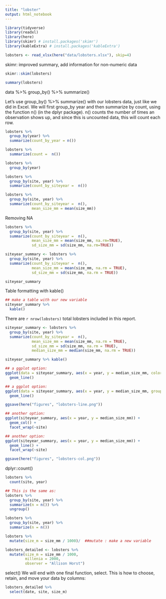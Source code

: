 ```yaml
---
title: "lobster"
output: html_notebook
---
```

```r
library(tidyverse)
library(readxl)
library(here)
library(skimr) # install.packages('skimr')
library(kableExtra) # install.packages('kableExtra')
```

```r
lobsters <- read_xlsx(here("data/lobsters.xlsx"), skip=4)

```
skimr: improved summary, add information for non-numeric data

```r
skimr::skim(lobsters)
```
```r
summary(lobsters)
```
data %>%
  group_by() %>% 
  summarize()

Let’s use group_by() %>% summarize() with our lobsters data, just like we did in Excel. We will first group_by year and then summarize by count, using the function n() (in the dplyr package). n() counts the number of times an observation shows up, and since this is uncounted data, this will count each row.
  
```r
lobsters %>%
  group_by(year) %>%
  summarize(count_by_year = n())
```
```r
lobsters %>%
  summarize(count =  n())
```
```r
lobsters %>%
  group_by(year)
```
```r
lobsters %>%
  group_by(site, year) %>%
  summarize(count_by_siteyear =  n())
```
```r
lobsters %>%
  group_by(site, year) %>%
  summarize(count_by_siteyear =  n(),
            mean_size_mm = mean(size_mm))
```
Removing NA
```r
lobsters %>%
  group_by(site, year) %>%
  summarize(count_by_siteyear =  n(), 
            mean_size_mm = mean(size_mm, na.rm=TRUE), 
            sd_size_mm = sd(size_mm, na.rm=TRUE))
```
```r
siteyear_summary <- lobsters %>%
  group_by(site, year) %>%
  summarize(count_by_siteyear =  n(), 
            mean_size_mm = mean(size_mm, na.rm = TRUE), 
            sd_size_mm = sd(size_mm, na.rm = TRUE))
```

```r
siteyear_summary
```
Table formatting with kable()

```r
## make a table with our new variable
siteyear_summary %>%
  kable()
```

There are `r nrow(lobsters)` total lobsters included in this report.
```r
siteyear_summary <- lobsters %>%
  group_by(site, year) %>%
  summarize(count_by_siteyear =  n(), 
            mean_size_mm = mean(size_mm, na.rm = TRUE), 
            sd_size_mm = sd(size_mm, na.rm = TRUE), 
            median_size_mm = median(size_mm, na.rm = TRUE))
```

```r
siteyear_summary %>% kable()
```
```r
## a ggplot option:
ggplot(data = siteyear_summary, aes(x = year, y = median_size_mm, color = site)) +
  geom_line() 
```

```r
## a ggplot option:
ggplot(data = siteyear_summary, aes(x = year, y = median_size_mm, groups= site)) +
  geom_line() 
```

```r
ggsave(here("figures", "lobsters-line.png"))

```

```r
## another option:
ggplot(siteyear_summary, aes(x = year, y = median_size_mm)) +
  geom_col() +
  facet_wrap(~site)
```

```r
## another option:
ggplot(siteyear_summary, aes(x = year, y = median_size_mm)) +
  geom_line() +
  facet_wrap(~site)
```

```r
ggsave(here("figures", "lobsters-col.png"))

```

dplyr::count()

```r
lobsters %>%
  count(site, year)
```
```r
## This is the same as:
lobsters %>%
  group_by(site, year) %>% 
  summarize(n = n()) %>%
  ungroup()
```
```r
lobsters %>%
  group_by(site, year) %>% 
  summarize(n = n())
```
```r
lobsters %>%
  mutate(size_m = size_mm / 1000)/  ##mutate : make a new variable
```
```r
lobsters_detailed <- lobsters %>%
  mutate(size_m = size_mm / 1000, 
         millenia = 2000,
         observer = "Allison Horst")
```

select()
We will end with one final function, select. This is how to choose, retain, and move your data by columns:

```r
lobsters_detailed %>%
  select(date, site, size_m)
```

